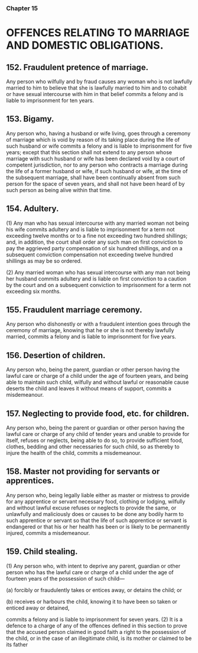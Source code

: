 ### Chapter 15

# OFFENCES RELATING TO MARRIAGE AND DOMESTIC OBLIGATIONS.

## 152. Fraudulent pretence of marriage.
Any person who wilfully and by fraud causes any woman who is not lawfully
married to him to believe that she is lawfully married to him and to cohabit
or have sexual intercourse with him in that belief commits a felony and is
liable to imprisonment for ten years.

## 153. Bigamy.
Any person who, having a husband or wife living, goes through a ceremony
of marriage which is void by reason of its taking place during the life of such
husband or wife commits a felony and is liable to imprisonment for five
years; except that this section shall not extend to any person whose marriage
with such husband or wife has been declared void by a court of competent
jurisdiction, nor to any person who contracts a marriage during the life of a
former husband or wife, if such husband or wife, at the time of the
subsequent marriage, shall have been continually absent from such person for
the space of seven years, and shall not have been heard of by such person as
being alive within that time.

## 154. Adultery.
(1) Any man who has sexual intercourse with any married woman not
being his wife commits adultery and is liable to imprisonment for a term not
exceeding twelve months or to a fine not exceeding two hundred shillings;
and, in addition, the court shall order any such man on first conviction to pay
the aggrieved party compensation of six hundred shillings, and on a
subsequent conviction compensation not exceeding twelve hundred shillings
as may be so ordered.

(2) Any married woman who has sexual intercourse with any man not
being her husband commits adultery and is liable on first conviction to a
caution by the court and on a subsequent conviction to imprisonment for a
term not exceeding six months.

## 155. Fraudulent marriage ceremony.
Any person who dishonestly or with a fraudulent intention goes through the
ceremony of marriage, knowing that he or she is not thereby lawfully
married, commits a felony and is liable to imprisonment for five years.

## 156. Desertion of children.
Any person who, being the parent, guardian or other person having the lawful
care or charge of a child under the age of fourteen years, and being able to
maintain such child, wilfully and without lawful or reasonable cause deserts
the child and leaves it without means of support, commits a misdemeanour.

## 157. Neglecting to provide food, etc. for children.
Any person who, being the parent or guardian or other person having the
lawful care or charge of any child of tender years and unable to provide for
itself, refuses or neglects, being able to do so, to provide sufficient food,
clothes, bedding and other necessaries for such child, so as thereby to injure
the health of the child, commits a misdemeanour.

## 158. Master not providing for servants or apprentices.
Any person who, being legally liable either as master or mistress to provide
for any apprentice or servant necessary food, clothing or lodging, wilfully
and without lawful excuse refuses or neglects to provide the same, or
unlawfully and maliciously does or causes to be done any bodily harm to
such apprentice or servant so that the life of such apprentice or servant is
endangered or that his or her health has been or is likely to be permanently
injured, commits a misdemeanour.

## 159. Child stealing.
(1) Any person who, with intent to deprive any parent, guardian or
other person who has the lawful care or charge of a child under the age of
fourteen years of the possession of such child—

(a) forcibly or fraudulently takes or entices away, or detains the
child; or

(b) receives or harbours the child, knowing it to have been so taken
or enticed away or detained,

commits a felony and is liable to imprisonment for seven years.
(2) It is a defence to a charge of any of the offences defined in this
section to prove that the accused person claimed in good faith a right to the
possession of the child, or in the case of an illegitimate child, is its mother or
claimed to be its father